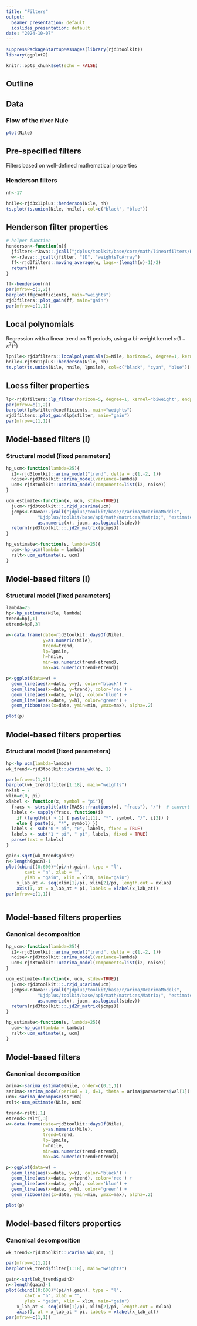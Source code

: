 ```yaml
---
title: "Filters"
output:
  beamer_presentation: default
  ioslides_presentation: default
date: "2024-10-07"
---
```


```r
suppressPackageStartupMessages(library(rjd3toolkit))
library(ggplot2)

knitr::opts_chunk$set(echo = FALSE)
```

## Outline

## Data

### Flow of the river Nule

```r
plot(Nile)
```

## Pre-specified filters

Filters based on well-defined mathematical properties

### Henderson filters

```r

nh<-17

hnile<-rjd3x11plus::henderson(Nile, nh)
ts.plot(ts.union(Nile, hnile), col=c("black", "blue"))

```

## Henderson filter properties


```r

# helper function
henderson<-function(n){
  jfilter<-rJava::.jcall("jdplus/toolkit/base/core/math/linearfilters/HendersonFilters",     "Ljdplus/toolkit/base/core/math/linearfilters/SymmetricFilter;", "ofLength", as.integer(n))
  w<-rJava::.jcall(jfilter, "[D", "weightsToArray")
  ff<-rjd3filters::moving_average(w, lags=-(length(w)-1)/2)
  return(ff)
}

ff<-henderson(nh)
par(mfrow=c(1,2))
barplot(ff@coefficients, main="weights")
rjd3filters::plot_gain(ff, main="gain")
par(mfrow=c(1,1))
```

## Local polynomials


Regression with a linear trend on 11 periods, using a bi-weight kernel $\alpha(1-x^2)^2)$



```r
lpnile<-rjd3filters::localpolynomials(x=Nile, horizon=5, degree=1, kernel="biweight", endpoints = "DAF")
hnile<-rjd3x11plus::henderson(Nile, nh)
ts.plot(ts.union(Nile, hnile, lpnile), col=c("black", "cyan", "blue"))

```

## Loess filter properties


```r
lp<-rjd3filters::lp_filter(horizon=5, degree=1, kernel="biweight", endpoints = "DAF")
par(mfrow=c(1,2))
barplot(lp@sfilter@coefficients, main="weights")
rjd3filters::plot_gain(lp@sfilter, main="gain")
par(mfrow=c(1,1))

```

## Model-based filters (I)

### Structural model (fixed parameters)

\tiny

\begin{align*} 
y(t) &= T(t)+N(t) \\
\Delta^2 T(t) &= \epsilon_T(t) \quad &\epsilon_T \sim N(0,1) \\
N(t) &=\epsilon_N(t) \quad &\epsilon_N \sim N(0,\lambda)
\end{align*}

```r

hp_ucm<-function(lambda=25){
  i2<-rjd3toolkit::arima_model("trend", delta = c(1,-2, 1))
  noise<-rjd3toolkit::arima_model(variance=lambda)
  ucm<-rjd3toolkit::ucarima_model(components=list(i2, noise))
}

ucm_estimate<-function(x, ucm, stdev=TRUE){
  jucm<-rjd3toolkit:::.r2jd_ucarima(ucm)
  jcmps<-rJava::.jcall("jdplus/toolkit/base/r/arima/UcarimaModels", 
            "Ljdplus/toolkit/base/api/math/matrices/Matrix;", "estimate",
            as.numeric(x), jucm, as.logical(stdev))
  return(rjd3toolkit:::.jd2r_matrix(jcmps))
}

hp_estimate<-function(s, lambda=25){
  ucm<-hp_ucm(lambda = lambda)
  rslt<-ucm_estimate(s, ucm)
}

```

\normalsize

## Model-based filters (I)

### Structural model (fixed parameters)


```r
lambda=25
hp<-hp_estimate(Nile, lambda)
trend=hp[,1]
etrend=hp[,3]

w<-data.frame(date=rjd3toolkit::daysOf(Nile),
              y=as.numeric(Nile),
              trend=trend,
              lp=lpnile,
              h=hnile,
              min=as.numeric(trend-etrend),
              max=as.numeric(trend+etrend))

p<-ggplot(data=w) +
  geom_line(aes(x=date, y=y), color='black') +
  geom_line(aes(x=date, y=trend), color='red') +
  geom_line(aes(x=date, y=lp), color='blue') +
  geom_line(aes(x=date, y=h), color='green') +
  geom_ribbon(aes(x=date, ymin=min, ymax=max), alpha=.2)

plot(p)

```



## Model-based filters properties

### Structural model (fixed parameters)

```r
hp<-hp_ucm(lambda=lambda)
wk_trend<-rjd3toolkit::ucarima_wk(hp, 1)

par(mfrow=c(1,2))
barplot(wk_trend$filter[1:18], main="weights")
nxlab = 7
xlim=c(0, pi)
xlabel <- function(x, symbol = "pi"){
  fracs <- strsplit(attr(MASS::fractions(x), "fracs"), "/")  # convert to fractions
  labels <- sapply(fracs, function(i)
    if (length(i) > 1) { paste(i[1], "*", symbol, "/", i[2]) }
    else { paste(i, "*", symbol) })
  labels <- sub("0 * pi", "0", labels, fixed = TRUE)
  labels <- sub("1 * pi", " pi", labels, fixed = TRUE)
  parse(text = labels)
}

gain<-sqrt(wk_trend$gain2)
n<-length(gain)-1
plot(cbind((0:600)*(pi/n),gain), type = "l",
       xaxt = "n", xlab = "",
       ylab = "gain", xlim = xlim, main="gain")
    x_lab_at <- seq(xlim[1]/pi, xlim[2]/pi, length.out = nxlab)
    axis(1, at = x_lab_at * pi, labels = xlabel(x_lab_at))
par(mfrow=c(1,1))



```
## Model-based filters properties

### Canonical decomposition

\tiny

```r

hp_ucm<-function(lambda=25){
  i2<-rjd3toolkit::arima_model("trend", delta = c(1,-2, 1))
  noise<-rjd3toolkit::arima_model(variance=lambda)
  ucm<-rjd3toolkit::ucarima_model(components=list(i2, noise))
}

ucm_estimate<-function(x, ucm, stdev=TRUE){
  jucm<-rjd3toolkit:::.r2jd_ucarima(ucm)
  jcmps<-rJava::.jcall("jdplus/toolkit/base/r/arima/UcarimaModels", 
            "Ljdplus/toolkit/base/api/math/matrices/Matrix;", "estimate",
            as.numeric(x), jucm, as.logical(stdev))
  return(rjd3toolkit:::.jd2r_matrix(jcmps))
}

hp_estimate<-function(s, lambda=25){
  ucm<-hp_ucm(lambda = lambda)
  rslt<-ucm_estimate(s, ucm)
}

```

\normalsize

## Model-based filters

### Canonical decomposition



```r
arima<-sarima_estimate(Nile, order=c(0,1,1))
sarima<-sarima_model(period = 1, d=1, theta = arima$parameters$val[1])
ucm<-sarima_decompose(sarima)
rslt<-ucm_estimate(Nile, ucm)

trend<-rslt[,1]
etrend<-rslt[,3]
w<-data.frame(date=rjd3toolkit::daysOf(Nile),
              y=as.numeric(Nile),
              trend=trend,
              lp=lpnile,
              h=hnile,
              min=as.numeric(trend-etrend),
              max=as.numeric(trend+etrend))

p<-ggplot(data=w) +
  geom_line(aes(x=date, y=y), color='black') +
  geom_line(aes(x=date, y=trend), color='red') +
  geom_line(aes(x=date, y=lp), color='blue') +
  geom_line(aes(x=date, y=h), color='green') +
  geom_ribbon(aes(x=date, ymin=min, ymax=max), alpha=.2)

plot(p)

```


## Model-based filters properties

### Canonical decomposition


```r
wk_trend<-rjd3toolkit::ucarima_wk(ucm, 1)

par(mfrow=c(1,2))
barplot(wk_trend$filter[1:18], main="weights")

gain<-sqrt(wk_trend$gain2)
n<-length(gain)-1
plot(cbind((0:600)*(pi/n),gain), type = "l",
       xaxt = "n", xlab = "",
       ylab = "gain", xlim = xlim, main="gain")
    x_lab_at <- seq(xlim[1]/pi, xlim[2]/pi, length.out = nxlab)
    axis(1, at = x_lab_at * pi, labels = xlabel(x_lab_at))
par(mfrow=c(1,1))

```
